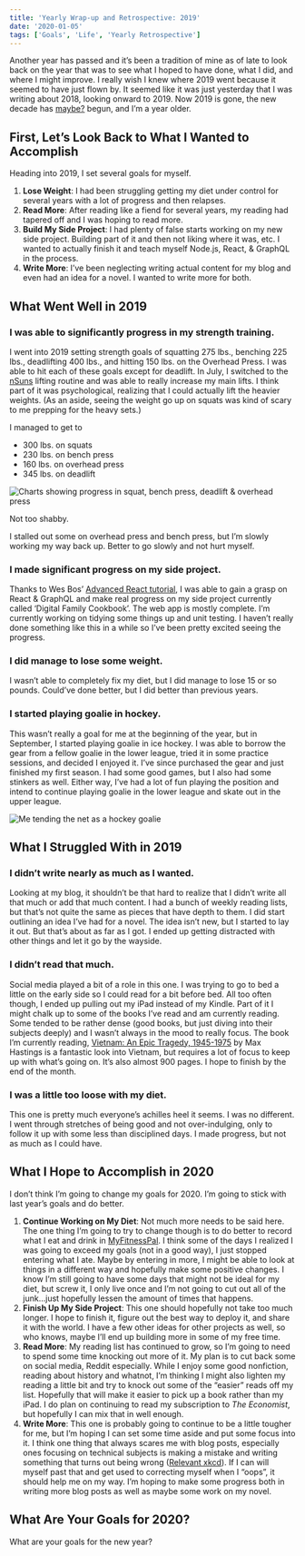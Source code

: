 ```yaml
---
title: 'Yearly Wrap-up and Retrospective: 2019'
date: '2020-01-05'
tags: ['Goals', 'Life', 'Yearly Retrospective']
---
```


Another year has passed and it’s been a tradition of mine as of late to look back on the year that was to see what I hoped to have done, what I did, and where I might improve. I really wish I knew where 2019 went because it seemed to have just flown by. It seemed like it was just yesterday that I was writing about 2018, looking onward to 2019. Now 2019 is gone, the new decade has [maybe?](https://xkcd.com/2249/) begun, and I’m a year older.

## First, Let’s Look Back to What I Wanted to Accomplish

Heading into 2019, I set several goals for myself.

1. **Lose Weight**: I had been struggling getting my diet under control for several years with a lot of progress and then relapses.
2. **Read More**: After reading like a fiend for several years, my reading had tapered off and I was hoping to read more.
3. **Build My Side Project**: I had plenty of false starts working on my new side project. Building part of it and then not liking where it was, etc. I wanted to actually finish it and teach myself Node.js, React, & GraphQL in the process.
4. **Write More**: I’ve been neglecting writing actual content for my blog and even had an idea for a novel. I wanted to write more for both.

## What Went Well in 2019

### I was able to significantly progress in my strength training.

I went into 2019 setting strength goals of squatting 275 lbs., benching 225 lbs., deadlifting 400 lbs., and hitting 150 lbs. on the Overhead Press. I was able to hit each of these goals except for deadlift. In July, I switched to the [nSuns](https://liftvault.com/programs/powerlifting/n-suns-lifting-spreadsheets/) lifting routine and was able to really increase my main lifts. I think part of it was psychological, realizing that I could actually lift the heavier weights. (As an aside, seeing the weight go up on squats was kind of scary to me prepping for the heavy sets.)

I managed to get to

-   300 lbs. on squats
-   230 lbs. on bench press
-   160 lbs. on overhead press
-   345 lbs. on deadlift

![Charts showing progress in squat, bench press, deadlift & overhead press](../../assets/images/posts/2020-01-05-yearly-wrapup-and-retrospective-2019/2019-strength-training-charts.png)

Not too shabby.

I stalled out some on overhead press and bench press, but I’m slowly working my way back up. Better to go slowly and not hurt myself.

### I made significant progress on my side project.

Thanks to Wes Bos’ [Advanced React tutorial](https://advancedreact.com/), I was able to gain a grasp on React & GraphQL and make real progress on my side project currently called ‘Digital Family Cookbook’. The web app is mostly complete. I’m currently working on tidying some things up and unit testing. I haven’t really done something like this in a while so I’ve been pretty excited seeing the progress.

### I did manage to lose some weight.

I wasn’t able to completely fix my diet, but I did manage to lose 15 or so pounds. Could’ve done better, but I did better than previous years.

### I started playing goalie in hockey.

This wasn’t really a goal for me at the beginning of the year, but in September, I started playing goalie in ice hockey. I was able to borrow the gear from a fellow goalie in the lower league, tried it in some practice sessions, and decided I enjoyed it. I’ve since purchased the gear and just finished my first season. I had some good games, but I also had some stinkers as well. Either way, I’ve had a lot of fun playing the position and intend to continue playing goalie in the lower league and skate out in the upper league.

![Me tending the net as a hockey goalie](../../assets/images/posts/2020-01-05-yearly-wrapup-and-retrospective-2019/me-as-goalie.jpg)

## What I Struggled With in 2019

### I didn’t write nearly as much as I wanted.

Looking at my blog, it shouldn’t be that hard to realize that I didn’t write all that much or add that much content. I had a bunch of weekly reading lists, but that’s not quite the same as pieces that have depth to them. I did start outlining an idea I’ve had for a novel. The idea isn’t new, but I started to lay it out. But that’s about as far as I got. I ended up getting distracted with other things and let it go by the wayside.

### I didn’t read that much.

Social media played a bit of a role in this one. I was trying to go to bed a little on the early side so I could read for a bit before bed. All too often though, I ended up pulling out my iPad instead of my Kindle. Part of it I might chalk up to some of the books I’ve read and am currently reading. Some tended to be rather dense (good books, but just diving into their subjects deeply) and I wasn’t always in the mood to really focus. The book I’m currently reading, [Vietnam: An Epic Tragedy, 1945-1975](https://www.amazon.com/gp/product/0062405667) by Max Hastings is a fantastic look into Vietnam, but requires a lot of focus to keep up with what’s going on. It’s also almost 900 pages. I hope to finish by the end of the month.

### I was a little too loose with my diet.

This one is pretty much everyone’s achilles heel it seems. I was no different. I went through stretches of being good and not over-indulging, only to follow it up with some less than disciplined days. I made progress, but not as much as I could have.

## What I Hope to Accomplish in 2020

I don’t think I’m going to change my goals for 2020. I’m going to stick with last year’s goals and do better.

1. **Continue Working on My Diet**: Not much more needs to be said here. The one thing I’m going to try to change though is to do better to record what I eat and drink in [MyFitnessPal](https://www.myfitnesspal.com). I think some of the days I realized I was going to exceed my goals (not in a good way), I just stopped entering what I ate. Maybe by entering in more, I might be able to look at things in a different way and hopefully make some positive changes. I know I’m still going to have some days that might not be ideal for my diet, but screw it, I only live once and I’m not going to cut out all of the junk...just hopefully lessen the amount of times that happens.
2. **Finish Up My Side Project**: This one should hopefully not take too much longer. I hope to finish it, figure out the best way to deploy it, and share it with the world. I have a few other ideas for other projects as well, so who knows, maybe I’ll end up building more in some of my free time.
3. **Read More**: My reading list has continued to grow, so I’m going to need to spend some time knocking out more of it. My plan is to cut back some on social media, Reddit especially. While I enjoy some good nonfiction, reading about history and whatnot, I’m thinking I might also lighten my reading a little bit and try to knock out some of the “easier” reads off my list. Hopefully that will make it easier to pick up a book rather than my iPad. I do plan on continuing to read my subscription to _The Economist_, but hopefully I can mix that in well enough.
4. **Write More**: This one is probably going to continue to be a little tougher for me, but I’m hoping I can set some time aside and put some focus into it. I think one thing that always scares me with blog posts, especially ones focusing on technical subjects is making a mistake and writing something that turns out being wrong ([Relevant xkcd](https://www.xkcd.com/386/)). If I can will myself past that and get used to correcting myself when I “oops”, it should help me on my way. I’m hoping to make some progress both in writing more blog posts as well as maybe some work on my novel.

## What Are Your Goals for 2020?

What are your goals for the new year?
